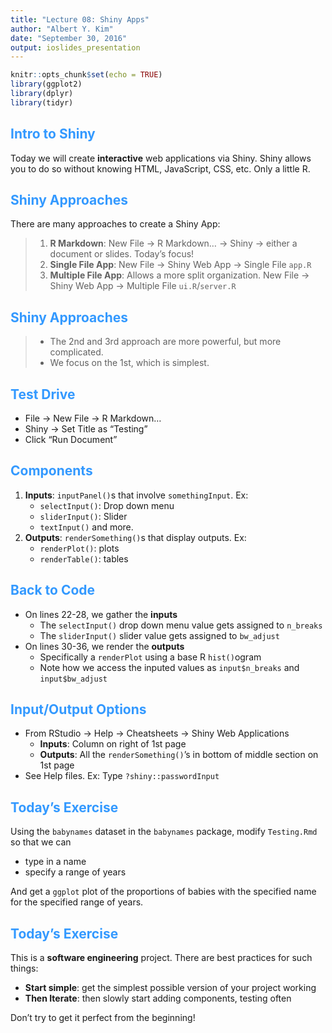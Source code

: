 ```yaml
---
title: "Lecture 08: Shiny Apps"
author: "Albert Y. Kim"
date: "September 30, 2016"
output: ioslides_presentation
---
```


<style>
h2 { 
 color: #3399ff;		
}
h3 { 
 color: #3399ff;		
}
slides > slide.backdrop {
  background: white;
}
</style>


```r
knitr::opts_chunk$set(echo = TRUE)
library(ggplot2)
library(dplyr)
library(tidyr)
```



## Intro to Shiny

Today we will create **interactive** web applications via Shiny.  Shiny allows
you to do so without knowing HTML, JavaScript, CSS, etc. Only a little R.



## Shiny Approaches

There are many approaches to create a Shiny App:

> 1. **R Markdown**: New File -> R Markdown... -> Shiny -> either a document or slides. Today's focus!
> 1. **Single File App**: New File -> Shiny Web App -> Single File `app.R`
> 1. **Multiple File App**: Allows a more split organization. New File -> Shiny Web
App -> Multiple File `ui.R`/`server.R`



## Shiny Approaches

> * The 2nd and 3rd approach are more powerful, but more complicated.
> * We focus on the 1st, which is simplest.



## Test Drive

* File -> New File -> R Markdown...
* Shiny -> Set Title as "Testing"
* Click "Run Document"



## Components

1. **Inputs**: `inputPanel()`s that involve `somethingInput`. Ex: 
    + `selectInput()`: Drop down menu
    + `sliderInput()`: Slider
    + `textInput()` and more.
2. **Outputs**: `renderSomething()`s that display outputs. Ex:
    + `renderPlot()`: plots
    + `renderTable()`: tables




## Back to Code

* On lines 22-28, we gather the **inputs**
    + The `selectInput()` drop down menu value gets assigned to `n_breaks`
    + The `sliderInput()` slider value gets assigned to `bw_adjust`
* On lines 30-36, we render the **outputs**
    + Specifically a `renderPlot` using a base R `hist()`ogram
    + Note how we access the inputed values as `input$n_breaks` and `input$bw_adjust`




## Input/Output Options 

* From RStudio -> Help -> Cheatsheets -> Shiny Web Applications
    + **Inputs**: Column on right of 1st page
    + **Outputs**: All the `renderSomething()`'s in bottom of middle section on 1st page
* See Help files. Ex: Type `?shiny::passwordInput`




## Today's Exercise

Using the `babynames` dataset in the `babynames` package, modify `Testing.Rmd` so that we can

* type in a name
* specify a range of years

And get a `ggplot` plot of the proportions of babies with the specified name for the specified range of years.




## Today's Exercise

This is a **software engineering** project. There are best practices for such things:

* **Start simple**: get the simplest possible version of your project working
* **Then Iterate**: then slowly start adding components, testing often

Don't try to get it perfect from the beginning!




